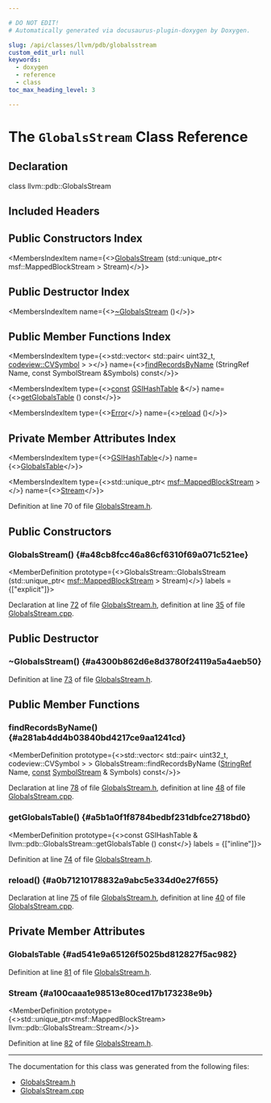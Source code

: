 ```yaml
---

# DO NOT EDIT!
# Automatically generated via docusaurus-plugin-doxygen by Doxygen.

slug: /api/classes/llvm/pdb/globalsstream
custom_edit_url: null
keywords:
  - doxygen
  - reference
  - class
toc_max_heading_level: 3

---
```





# The `GlobalsStream` Class Reference

<DoxygenPage pluginConfig={pluginConfig}>



## Declaration

<CodeBlock>class llvm::pdb::GlobalsStream</CodeBlock>

## Included Headers

<IncludesList>
<IncludesListItem
  filePath="llvm/DebugInfo/PDB/Native/GlobalsStream.h"
  permalink="/docs/api/files/include/include/llvm/include/llvm/debuginfo/include/llvm/debuginfo/pdb/include/llvm/debuginfo/pdb/native/globalsstream-h"
  isLocal="true" />
</IncludesList>

## Public Constructors Index

<MembersIndex>

<MembersIndexItem
  name={<><a href="#a48cb8fcc46a86cf6310f69a071c521ee">GlobalsStream</a> (std::unique&#95;ptr&lt; msf::MappedBlockStream &gt; Stream)</>}>
</MembersIndexItem>

</MembersIndex>

## Public Destructor Index

<MembersIndex>

<MembersIndexItem
  name={<><a href="#a4300b862d6e8d3780f24119a5a4aeb50">~GlobalsStream</a> ()</>}>
</MembersIndexItem>

</MembersIndex>

## Public Member Functions Index

<MembersIndex>

<MembersIndexItem
  type={<>std::vector&lt; std::pair&lt; uint32&#95;t, <a href="/docs/api/namespaces/llvm/codeview/#a5cc6234b75e6212142e2a91d34af146f">codeview::CVSymbol</a> &gt; &gt;</>}
  name={<><a href="#a281ab4dd4b03840bd4217ce9aa1241cd">findRecordsByName</a> (StringRef Name, const SymbolStream &amp;Symbols) const</>}>
</MembersIndexItem>

<MembersIndexItem
  type={<><a href="/docs/api/files/lib/lib/target/lib/target/aarch64/aarch64promoteconstant-cpp/#a90f8350fecae261c25be85d38b451bff">const</a> <a href="/docs/api/classes/llvm/pdb/gsihashtable">GSIHashTable</a> &amp;</>}
  name={<><a href="#a5b1a0f1f8784bedbf231dbfce2718bd0">getGlobalsTable</a> () const</>}>
</MembersIndexItem>

<MembersIndexItem
  type={<><a href="/docs/api/classes/llvm/error">Error</a></>}
  name={<><a href="#a0b71210178832a9abc5e334d0e27f655">reload</a> ()</>}>
</MembersIndexItem>

</MembersIndex>

## Private Member Attributes Index

<MembersIndex>

<MembersIndexItem
  type={<><a href="/docs/api/classes/llvm/pdb/gsihashtable">GSIHashTable</a></>}
  name={<><a href="#ad541e9a65126f5025bd812827f5ac982">GlobalsTable</a></>}>
</MembersIndexItem>

<MembersIndexItem
  type={<>std::unique&#95;ptr&lt; <a href="/docs/api/classes/llvm/msf/mappedblockstream">msf::MappedBlockStream</a> &gt;</>}
  name={<><a href="#a100caaa1e98513e80ced17b173238e9b">Stream</a></>}>
</MembersIndexItem>

</MembersIndex>


Definition at line 70 of file <a href="/docs/api/files/include/include/llvm/include/llvm/debuginfo/include/llvm/debuginfo/pdb/include/llvm/debuginfo/pdb/native/globalsstream-h">GlobalsStream.h</a>.

<SectionDefinition>

## Public Constructors

### GlobalsStream() {#a48cb8fcc46a86cf6310f69a071c521ee}

<MemberDefinition
  prototype={<>GlobalsStream::GlobalsStream (std::unique&#95;ptr&lt; <a href="/docs/api/classes/llvm/msf/mappedblockstream">msf::MappedBlockStream</a> &gt; Stream)</>}
  labels = {["explicit"]}>

Declaration at line <a href="/docs/api/files/include/include/llvm/include/llvm/debuginfo/include/llvm/debuginfo/pdb/include/llvm/debuginfo/pdb/native/globalsstream-h/#l00072">72</a> of file <a href="/docs/api/files/include/include/llvm/include/llvm/debuginfo/include/llvm/debuginfo/pdb/include/llvm/debuginfo/pdb/native/globalsstream-h">GlobalsStream.h</a>, definition at line <a href="/docs/api/files/lib/lib/debuginfo/lib/debuginfo/pdb/lib/debuginfo/pdb/native/globalsstream-cpp/#l00035">35</a> of file <a href="/docs/api/files/lib/lib/debuginfo/lib/debuginfo/pdb/lib/debuginfo/pdb/native/globalsstream-cpp">GlobalsStream.cpp</a>.
</MemberDefinition>

</SectionDefinition>

<SectionDefinition>

## Public Destructor

### ~GlobalsStream() {#a4300b862d6e8d3780f24119a5a4aeb50}

<MemberDefinition
  prototype="GlobalsStream::~GlobalsStream ()">

Definition at line <a href="/docs/api/files/include/include/llvm/include/llvm/debuginfo/include/llvm/debuginfo/pdb/include/llvm/debuginfo/pdb/native/globalsstream-h/#l00073">73</a> of file <a href="/docs/api/files/include/include/llvm/include/llvm/debuginfo/include/llvm/debuginfo/pdb/include/llvm/debuginfo/pdb/native/globalsstream-h">GlobalsStream.h</a>.
</MemberDefinition>

</SectionDefinition>

<SectionDefinition>

## Public Member Functions

### findRecordsByName() {#a281ab4dd4b03840bd4217ce9aa1241cd}

<MemberDefinition
  prototype={<>std::vector&lt; std::pair&lt; uint32&#95;t, codeview::CVSymbol &gt; &gt; GlobalsStream::findRecordsByName (<a href="/docs/api/classes/llvm/stringref">StringRef</a> Name, <a href="/docs/api/files/lib/lib/target/lib/target/aarch64/aarch64promoteconstant-cpp/#a90f8350fecae261c25be85d38b451bff">const</a> <a href="/docs/api/classes/llvm/pdb/symbolstream">SymbolStream</a> &amp; Symbols) const</>}>

Declaration at line <a href="/docs/api/files/include/include/llvm/include/llvm/debuginfo/include/llvm/debuginfo/pdb/include/llvm/debuginfo/pdb/native/globalsstream-h/#l00078">78</a> of file <a href="/docs/api/files/include/include/llvm/include/llvm/debuginfo/include/llvm/debuginfo/pdb/include/llvm/debuginfo/pdb/native/globalsstream-h">GlobalsStream.h</a>, definition at line <a href="/docs/api/files/lib/lib/debuginfo/lib/debuginfo/pdb/lib/debuginfo/pdb/native/globalsstream-cpp/#l00048">48</a> of file <a href="/docs/api/files/lib/lib/debuginfo/lib/debuginfo/pdb/lib/debuginfo/pdb/native/globalsstream-cpp">GlobalsStream.cpp</a>.
</MemberDefinition>

### getGlobalsTable() {#a5b1a0f1f8784bedbf231dbfce2718bd0}

<MemberDefinition
  prototype={<>const GSIHashTable &amp; llvm::pdb::GlobalsStream::getGlobalsTable () const</>}
  labels = {["inline"]}>

Definition at line <a href="/docs/api/files/include/include/llvm/include/llvm/debuginfo/include/llvm/debuginfo/pdb/include/llvm/debuginfo/pdb/native/globalsstream-h/#l00074">74</a> of file <a href="/docs/api/files/include/include/llvm/include/llvm/debuginfo/include/llvm/debuginfo/pdb/include/llvm/debuginfo/pdb/native/globalsstream-h">GlobalsStream.h</a>.
</MemberDefinition>

### reload() {#a0b71210178832a9abc5e334d0e27f655}

<MemberDefinition
  prototype="Error GlobalsStream::reload ()">

Declaration at line <a href="/docs/api/files/include/include/llvm/include/llvm/debuginfo/include/llvm/debuginfo/pdb/include/llvm/debuginfo/pdb/native/globalsstream-h/#l00075">75</a> of file <a href="/docs/api/files/include/include/llvm/include/llvm/debuginfo/include/llvm/debuginfo/pdb/include/llvm/debuginfo/pdb/native/globalsstream-h">GlobalsStream.h</a>, definition at line <a href="/docs/api/files/lib/lib/debuginfo/lib/debuginfo/pdb/lib/debuginfo/pdb/native/globalsstream-cpp/#l00040">40</a> of file <a href="/docs/api/files/lib/lib/debuginfo/lib/debuginfo/pdb/lib/debuginfo/pdb/native/globalsstream-cpp">GlobalsStream.cpp</a>.
</MemberDefinition>

</SectionDefinition>

<SectionDefinition>

## Private Member Attributes

### GlobalsTable {#ad541e9a65126f5025bd812827f5ac982}

<MemberDefinition
  prototype="GSIHashTable llvm::pdb::GlobalsStream::GlobalsTable">

Definition at line <a href="/docs/api/files/include/include/llvm/include/llvm/debuginfo/include/llvm/debuginfo/pdb/include/llvm/debuginfo/pdb/native/globalsstream-h/#l00081">81</a> of file <a href="/docs/api/files/include/include/llvm/include/llvm/debuginfo/include/llvm/debuginfo/pdb/include/llvm/debuginfo/pdb/native/globalsstream-h">GlobalsStream.h</a>.
</MemberDefinition>

### Stream {#a100caaa1e98513e80ced17b173238e9b}

<MemberDefinition
  prototype={<>std::unique&#95;ptr&lt;msf::MappedBlockStream&gt; llvm::pdb::GlobalsStream::Stream</>}>

Definition at line <a href="/docs/api/files/include/include/llvm/include/llvm/debuginfo/include/llvm/debuginfo/pdb/include/llvm/debuginfo/pdb/native/globalsstream-h/#l00082">82</a> of file <a href="/docs/api/files/include/include/llvm/include/llvm/debuginfo/include/llvm/debuginfo/pdb/include/llvm/debuginfo/pdb/native/globalsstream-h">GlobalsStream.h</a>.
</MemberDefinition>

</SectionDefinition>

<hr/>

The documentation for this class was generated from the following files:

<ul>
<li><a href="/docs/api/files/include/include/llvm/include/llvm/debuginfo/include/llvm/debuginfo/pdb/include/llvm/debuginfo/pdb/native/globalsstream-h">GlobalsStream.h</a></li>
<li><a href="/docs/api/files/lib/lib/debuginfo/lib/debuginfo/pdb/lib/debuginfo/pdb/native/globalsstream-cpp">GlobalsStream.cpp</a></li>
</ul>

</DoxygenPage>
